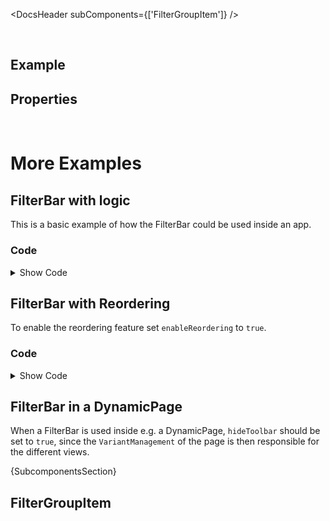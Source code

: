 
<Meta of={ComponentStories} />

<DocsHeader subComponents={['FilterGroupItem']} />

<br />

## Example

<Canvas of={ComponentStories.Default} />

## Properties

<ControlsWithNote of={ComponentStories.Default} />

<br />

# More Examples

## FilterBar with logic

This is a basic example of how the FilterBar could be used inside an app.

<Canvas of={ComponentStories.WithLogic} />

### Code

<details>

<summary>Show Code</summary>

```tsx
const initialState = {
  age: 37,
  countries: {},
  currency: 'USD',
  date: '',
  dateRange: '',
  search: ''
};

function reducer(state, action) {
  switch (action.type) {
    case 'SET_AGE':
      return { ...state, age: action.payload };
    case 'SET_COUNTRIES':
      return { ...state, countries: action.payload };
    case 'SET_CURRENCY':
      return { ...state, currency: action.payload };
    case 'SET_DATE':
      return { ...state, date: action.payload };
    case 'SET_DATE_RANGE':
      return { ...state, dateRange: action.payload };
    case 'SET_SEARCH':
      return { ...state, search: action.payload };
    case 'DIALOG_RESTORE':
      return action.payload;
    default:
      return state;
  }
}

function FilterBarComponent(args) {
  const [state, dispatch] = useReducer(reducer, initialState);
  const [visibleFilters, setVisibleFilters] = useState(new Set(['age', 'countries']));
  const { age, countries, currency, date, dateRange, search } = state;
  const prevDialogOpenState = useRef(undefined);

  const handleSearch = (e) => {
    dispatch({ type: 'SET_SEARCH', payload: e.target.value });
  };

  const handleAgeChange = (e) => {
    dispatch({ type: 'SET_AGE', payload: e.target.value });
  };

  const handleCountriesChange = (e) => {
    const newCountries = e.detail.items.reduce((acc, cur) => {
      return { ...acc, [cur.getAttribute('text').toLowerCase()]: true };
    }, {});
    dispatch({ type: 'SET_COUNTRIES', payload: newCountries });
  };

  const handleCurrencyChange = (e) => {
    dispatch({
      type: 'SET_CURRENCY',
      payload: e.detail.selectedOption.textContent
    });
  };

  const handleDateChange = (e) => {
    if (e.detail.valid) {
      dispatch({ type: 'SET_DATE', payload: e.detail.value });
    }
  };

  const handleDateRangeChange = (e) => {
    if (e.detail.valid) {
      dispatch({ type: 'SET_DATE_RANGE', payload: e.detail.value });
    }
  };

  const handleFiltersDialogOpen = () => {
    prevDialogOpenState.current = state;
  };

  const handleRestore: FilterBarPropTypes['onRestore'] = (payload) => {
    const prevDialogOpenVisibleFilters = payload.selectedFilterKeys;
    dispatch({ type: 'DIALOG_RESTORE', payload: prevDialogOpenState.current });
    setVisibleFilters(new Set(prevDialogOpenVisibleFilters));
  };

  const handleFiltersDialogSelectionChange: FilterBarPropTypes['onFiltersDialogSelectionChange'] = (payload) => {
    const visibleFilterKeys = payload.selectedFilterKeys;
    setVisibleFilters(new Set(visibleFilterKeys));
  };

  return (
    <>
      <FilterBar
        showResetButton
        search={<Input onInput={handleSearch} />}
        onRestore={handleRestore}
        onFiltersDialogOpen={handleFiltersDialogOpen}
        onFiltersDialogSelectionChange={handleFiltersDialogSelectionChange}
      >
        <FilterGroupItem
          filterKey="age"
          label="Age"
          active={!!age}
          required
          hiddenInFilterBar={!visibleFilters.has('age')}
        >
          <StepInput value={age} onChange={handleAgeChange} required />
        </FilterGroupItem>
        <FilterGroupItem
          filterKey="countries"
          label="Countries"
          active={Object.keys(countries).length > 0}
          hiddenInFilterBar={!visibleFilters.has('countries')}
        >
          <MultiComboBox onSelectionChange={handleCountriesChange}>
            <MultiComboBoxItem text="Argentina" selected={countries.argentina} />
            <MultiComboBoxItem text="Bulgaria" selected={countries.bulgaria} />
            <MultiComboBoxItem text="Finland" selected={countries.finland} />
            <MultiComboBoxItem text="Germany" selected={countries.germany} />
            <MultiComboBoxItem text="Ireland" selected={countries.ireland} />
            <MultiComboBoxItem text="Ukraine" selected={countries.ukraine} />
            <MultiComboBoxItem text="USA" selected={countries.usa} />
          </MultiComboBox>
        </FilterGroupItem>
        <FilterGroupItem
          filterKey="currency"
          label="Currency"
          active={!!currency}
          hiddenInFilterBar={!visibleFilters.has('currency')}
        >
          <Select onChange={handleCurrencyChange}>
            <Option additionalText="€" selected={currency === 'EUR'}>
              EUR
            </Option>
            <Option additionalText="$" selected={currency === 'USD'}>
              USD
            </Option>
            <Option additionalText="£" selected={currency === 'GBP'}>
              GBP
            </Option>
            <Option additionalText="₺" selected={currency === 'TRY'}>
              TRY
            </Option>
            <Option additionalText="¥" selected={currency === 'JPY'}>
              JPY
            </Option>
          </Select>
        </FilterGroupItem>
        <FilterGroupItem filterKey="date" label="Date" active={!!date} hiddenInFilterBar={!visibleFilters.has('date')}>
          <DatePicker value={date} onChange={handleDateChange} style={{ minWidth: 'auto' }} />
        </FilterGroupItem>
        <FilterGroupItem
          filterKey="date-range"
          label="Date Range"
          active={!!dateRange}
          hiddenInFilterBar={!visibleFilters.has('date-range')}
        >
          <DateRangePicker value={dateRange} onChange={handleDateRangeChange} style={{ minWidth: 'auto' }} />
        </FilterGroupItem>
      </FilterBar>
      <FlexBox direction={FlexBoxDirection.Column}>
        <FlexBox>
          <Label showColon>Search</Label>
          <Text>{search}</Text>
        </FlexBox>
        <FlexBox>
          <Label showColon>Age</Label>
          <Text>{age}</Text>
        </FlexBox>
        <FlexBox>
          <Label showColon>Countries</Label>
          <Text>{JSON.stringify(countries)}</Text>
        </FlexBox>
        <FlexBox>
          <Label showColon>Currency</Label>
          <Text>{currency}</Text>
        </FlexBox>
        <FlexBox>
          <Label showColon>Date</Label>
          <Text>{date}</Text>
        </FlexBox>
        <FlexBox>
          <Label showColon>Date Range</Label>
          <Text>{dateRange}</Text>
        </FlexBox>
        <hr style={{ width: '100%' }} />
        <FlexBox>
          <Label showColon>Visible Filters</Label>
          <Text>{Array.from(visibleFilters).join(', ')}</Text>
        </FlexBox>
      </FlexBox>
    </>
  );
}
```

</details>

## FilterBar with Reordering

To enable the reordering feature set `enableReordering` to `true`.

<Canvas of={ComponentStories.WithReordering} />

### Code

<details>

<summary>Show Code</summary>

```jsx
function FilterBarWithReordering(props) {
  const uniqueId = useId();
  const [visibleChildrenByKey, setVisibleChildrenByKey] = useState<
    Record<string, boolean>
  >({
    "0": true,
    "1": true,
    "2": true,
    "3": true,
    "5": true,
  });
  const [orderedFilterKeys, setOrderedFilterKeys] = useState([
    "0",
    "1",
    "2",
    "3",
    "4",
    "5",
  ]);

  const toggleVisibility = (key) => {
    setVisibleChildrenByKey((prev) => ({
      ...prev,
      [key]: !prev[key],
    }));
  };

  const handleFiltersDialogSave: FilterBarPropTypes["onFiltersDialogSave"] = (
    e,
  ) => {
    setOrderedFilterKeys(e.detail.reorderedFilterKeys);
    setVisibleChildrenByKey(
      e.detail.selectedFilterKeys.reduce((acc, cur) => {
        acc[cur] = true;
        return acc;
      }, {}),
    );
  };

  return (
    <FilterBar
      enableReordering
      showResetButton
      onFiltersDialogSave={handleFiltersDialogSave}
    >
      {orderedFilterKeys.map((filterKey) => {
        const isHidden = !visibleChildrenByKey[filterKey];
        switch (filterKey) {
          case "0":
            return (
              <FilterGroupItem
                filterKey="0"
                key={`${uniqueId}-0`}
                label="StepInput"
                required
                hiddenInFilterBar={isHidden}
              >
                <StepInput required />
              </FilterGroupItem>
            );
          case "1":
            return (
              <FilterGroupItem
                filterKey="1"
                key={`${uniqueId}-1`}
                label="RatingIndicator"
                hiddenInFilterBar={isHidden}
              >
                <RatingIndicator />
              </FilterGroupItem>
            );
          case "2":
            return (
              <FilterGroupItem
                filterKey="2"
                key={`${uniqueId}-2`}
                label="MultiInput"
                active
                hiddenInFilterBar={isHidden}
              >
                <MultiInput
                  tokens={
                    <>
                      <Token text="Argentina" selected />
                      <Token text="Bulgaria" />
                      <Token text="England" />
                      <Token text="Finland" />
                    </>
                  }
                />
              </FilterGroupItem>
            );
          case "3":
            return (
              <FilterGroupItem
                filterKey="3"
                key={`${uniqueId}-3`}
                label="Input"
                hiddenInFilterBar={isHidden}
              >
                <Input placeholder="Placeholder" />
              </FilterGroupItem>
            );
          case "4":
            return (
              <FilterGroupItem
                filterKey="4"
                key={`${uniqueId}-4`}
                label="Switch"
                hiddenInFilterBar={isHidden}
              >
                <Switch />
              </FilterGroupItem>
            );
          case "5":
            return (
              <FilterGroupItem
                filterKey="5"
                key={`${uniqueId}-5`}
                label="SELECT w/ initial selected"
                hiddenInFilterBar={isHidden}
              >
                <Select>
                  <Option>Option 1</Option>
                  <Option selected>Option 2</Option>
                  <Option>Option 3</Option>
                  <Option>Option 4</Option>
                </Select>
              </FilterGroupItem>
            );
          default:
            return null;
        }
      })}
    </FilterBar>
  );
}

```

</details>

## FilterBar in a DynamicPage

When a FilterBar is used inside e.g. a DynamicPage, `hideToolbar` should be set to `true`, since the `VariantManagement` of
the page is then responsible for the different views.

<Canvas of={ComponentStories.InDynamicPage} />

<Markdown>{SubcomponentsSection}</Markdown>

## FilterGroupItem

<Description of={FilterGroupItem} />
<ArgTypesWithNote of={FilterGroupItem} exclude={['data-index']} />

<Footer />
